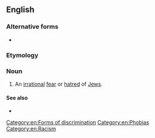 {{also|judeophobia}}
==English==
{{wikipedia}}

===Alternative forms===
* {{alter|en|judeophobia}}

===Etymology===
{{confix|Judeo|phobia|lang=en}}

===Noun===
{{en-noun|-}}

# An [[irrational]] [[fear]] or [[hatred]] of [[Jew]]s.

====See also====
* {{l|en|anti-Semitism}}

[[Category:en:Forms of discrimination]]
[[Category:en:Phobias]]
[[Category:en:Racism]]